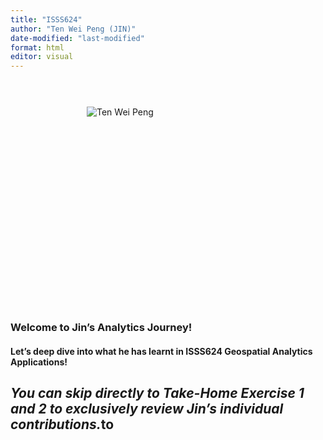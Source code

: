 ```yaml
---
title: "ISSS624"
author: "Ten Wei Peng (JIN)"
date-modified: "last-modified"
format: html
editor: visual
---
```


```{=html}
<style>
  .top-left {
    position: absolute;
    top: 225px;
    left: 350px;
    max-width: 350px; /* Adjust the width as needed */
    max-height: 350px; /* Adjust the height as needed */
  }

  .introduction {
    margin-top: 400px; /* Adjust the margin to prevent overlap */
    margin-left: 0px; /* Adjust the margin to align with the image */
  }
</style>
```
<img src="images/photo.jpg" alt="Ten Wei Peng" class="top-left"/>

::: introduction
### Welcome to **Jin**'s Analytics Journey!

#### Let's deep dive into what he has learnt in ISSS624 Geospatial Analytics Applications!

## *You can skip directly to Take-Home Exercise 1 and 2 to exclusively review Jin's individual contributions.*to 






:::
